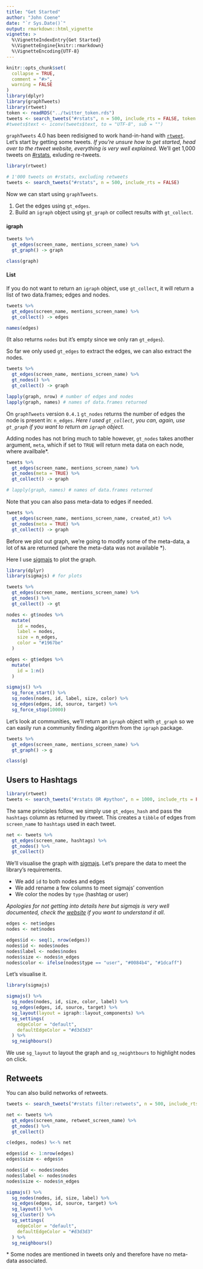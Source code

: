 ```yaml
---
title: "Get Started"
author: "John Coene"
date: "`r Sys.Date()`"
output: rmarkdown::html_vignette
vignette: >
  %\VignetteIndexEntry{Get Started}
  %\VignetteEngine{knitr::rmarkdown}
  %\VignetteEncoding{UTF-8}
---
```


```r
knitr::opts_chunk$set(
  collapse = TRUE,
  comment = "#>",
  warning = FALSE
)
library(dplyr)
library(graphTweets)
library(rtweet)
token <- readRDS("../twitter_token.rds")
tweets <- search_tweets("#rstats", n = 500, include_rts = FALSE, token = token, lang = "en")
#tweets$text <- iconv(tweets$text, to = "UTF-8", sub = "")
```

`graphTweets` 4.0 has been redisigned to work hand-in-hand with [`rtweet`](http://rtweet.info/). Let's start by getting some tweets. *If you're unsure how to get started, head over to the rtweet website, everything is very well explained.* We'll get 1,000 tweets on [#rstats](https://twitter.com/search?q=%23rstats), exluding re-tweets.

```r
library(rtweet)

# 1'000 tweets on #rstats, excluding retweets
tweets <- search_tweets("#rstats", n = 500, include_rts = FALSE)
```

Now we can start using `graphTweets`.

1. Get the edges using `gt_edges`.
2. Build an `igraph` object using `gt_graph` or collect results with `gt_collect`.

#### igraph

```r
tweets %>% 
  gt_edges(screen_name, mentions_screen_name) %>% 
  gt_graph() -> graph

class(graph)
```

#### List

If you do not want to return an `igraph` object, use `gt_collect`, it will return a list of two data.frames; edges and nodes.

```r
tweets %>% 
  gt_edges(screen_name, mentions_screen_name) %>% 
  gt_collect() -> edges

names(edges)
```

(It also returns `nodes` but it's empty since we only ran `gt_edges`).

So far we only used `gt_edges` to extract the edges, we can also extract the nodes.

```r
tweets %>% 
  gt_edges(screen_name, mentions_screen_name) %>% 
  gt_nodes() %>% 
  gt_collect() -> graph

lapply(graph, nrow) # number of edges and nodes
lapply(graph, names) # names of data.frames returned
```

On `graphTweets` version `0.4.1` `gt_nodes` returns the number of edges the node is present in: `n_edges`. *Here I used `gt_collect`, you can, again, use `gt_graph` if you want to return an `igraph` object.*

Adding nodes has not bring much to table however, `gt_nodes` takes another argument, `meta`, which if set to `TRUE` will return meta data on each node, where availbale\*.

```r
tweets %>% 
  gt_edges(screen_name, mentions_screen_name) %>% 
  gt_nodes(meta = TRUE) %>% 
  gt_collect() -> graph

# lapply(graph, names) # names of data.frames returned
```

Note that you can also pass meta-data to edges if needed.

```r
tweets %>% 
  gt_edges(screen_name, mentions_screen_name, created_at) %>% 
  gt_nodes(meta = TRUE) %>% 
  gt_collect() -> graph
```

Before we plot out graph, we're going to modify some of the meta-data, a lot of `NA` are returned (where the meta-data was not available \*). 

Here I use [sigmajs](http://sigmajs.john-coene.com) to plot the graph.

```r
library(dplyr)
library(sigmajs) # for plots

tweets %>% 
  gt_edges(screen_name, mentions_screen_name) %>% 
  gt_nodes() %>% 
  gt_collect() -> gt

nodes <- gt$nodes %>% 
  mutate(
    id = nodes,
    label = nodes,
    size = n_edges,
    color = "#1967be"
  ) 

edges <- gt$edges %>% 
  mutate(
    id = 1:n()
  )

sigmajs() %>% 
  sg_force_start() %>% 
  sg_nodes(nodes, id, label, size, color) %>% 
  sg_edges(edges, id, source, target) %>% 
  sg_force_stop(10000)
```

Let's look at communities, we'll return an `igraph` object with `gt_graph` so we can easily run a community finding algorithm from the `igraph` package.

```r
tweets %>% 
  gt_edges(screen_name, mentions_screen_name) %>% 
  gt_graph() -> g

class(g)
```

## Users to Hashtags

```r
library(rtweet)
tweets <- search_tweets("#rstats OR #python", n = 1000, include_rts = FALSE, token = token, lang = "en")
```

The same principles follow, we simply use `gt_edges_hash` and pass the `hashtags` column as returned by rtweet. This creates a `tibble` of edges from `screen_name` to `hashtags` used in each tweet.

```r
net <- tweets %>% 
  gt_edges(screen_name, hashtags) %>% 
  gt_nodes() %>% 
  gt_collect()
```

We'll visualise the graph with [sigmajs](http://sigmajs.john-coene.com/). Let's prepare the data to meet the library's requirements.

* We add `id` to both nodes and edges
* We add rename a few columns to meet sigmajs' convention
* We color the nodes by `type` (hashtag or user)

_Apologies for not getting into details here but sigmajs is very well documented, check the [website](http://sigmajs.john-coene.com/) if you want to understand it all_.

```r
edges <- net$edges
nodes <- net$nodes

edges$id <- seq(1, nrow(edges))
nodes$id <- nodes$nodes
nodes$label <- nodes$nodes
nodes$size <- nodes$n_edges
nodes$color <- ifelse(nodes$type == "user", "#0084b4", "#1dcaff")
```

Let's visualise it.

```r
library(sigmajs)

sigmajs() %>% 
  sg_nodes(nodes, id, size, color, label) %>% 
  sg_edges(edges, id, source, target) %>% 
  sg_layout(layout = igraph::layout_components) %>% 
  sg_settings(
    edgeColor = "default",
    defaultEdgeColor = "#d3d3d3"
  ) %>% 
  sg_neighbours()
```

We use `sg_layout` to layout the graph and `sg_neightbours` to highlight nodes on click.

## Retweets

You can also build networks of retweets.

```r
tweets <- search_tweets("#rstats filter:retweets", n = 500, include_rts = TRUE, token = token, lang = "en")
```

```r
net <- tweets %>% 
  gt_edges(screen_name, retweet_screen_name) %>% 
  gt_nodes() %>% 
  gt_collect()

c(edges, nodes) %<-% net

edges$id <- 1:nrow(edges)
edges$size <- edges$n

nodes$id <- nodes$nodes
nodes$label <- nodes$nodes
nodes$size <- nodes$n_edges

sigmajs() %>% 
  sg_nodes(nodes, id, size, label) %>% 
  sg_edges(edges, id, source, target) %>% 
  sg_layout() %>% 
  sg_cluster() %>% 
  sg_settings(
    edgeColor = "default",
    defaultEdgeColor = "#d3d3d3"
  ) %>% 
  sg_neighbours()
```

\* Some nodes are mentioned in tweets only and therefore have no meta-data associated.